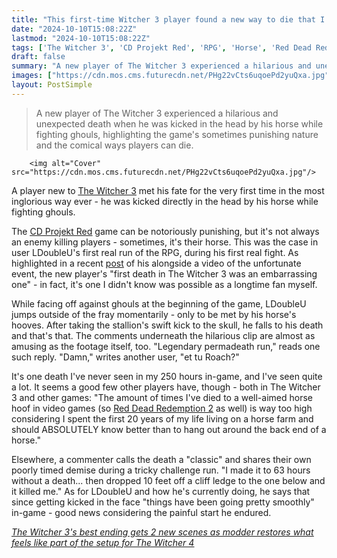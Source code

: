 ```yaml
---
title: "This first-time Witcher 3 player found a new way to die that I've never seen in 250 hours: getting kicked in the head by Geralt's own horse in the very first fight"
date: "2024-10-10T15:08:22Z"
lastmod: "2024-10-10T15:08:22Z"
tags: ['The Witcher 3', 'CD Projekt Red', 'RPG', 'Horse', 'Red Dead Redemption 2']
draft: false
summary: "A new player of The Witcher 3 experienced a hilarious and unexpected death when he was kicked in the head by his horse while fighting ghouls, highlighting the game's sometimes punishing nature and the comical ways players can die."
images: ["https://cdn.mos.cms.futurecdn.net/PHg22vCts6uqoePd2yuQxa.jpg"]
layout: PostSimple
---
```

> A new player of The Witcher 3 experienced a hilarious and unexpected death when he was kicked in the head by his horse while fighting ghouls, highlighting the game's sometimes punishing nature and the comical ways players can die.


        <img alt="Cover" src="https://cdn.mos.cms.futurecdn.net/PHg22vCts6uqoePd2yuQxa.jpg"/>
        
A player new to [<u>The Witcher 3</u>](https://www.gamesradar.com/the-witcher-3-wild-hunt/) met his fate for the very first time in the most inglorious way ever - he was kicked directly in the head by his horse while fighting ghouls.

The [<u>CD Projekt Red</u>](https://www.gamesradar.com/tag/cd-projekt-red/) game can be notoriously punishing, but it's not always an enemy killing players - sometimes, it's their horse. This was the case in user LDoubleU's first real run of the RPG, during his first real fight. As highlighted in a recent [<u>post</u>](https://www.reddit.com/r/witcher/comments/1fv78dl/my_first_death_in_the_witcher_3_was_an/?utm_source=share&utm_medium=web3x&utm_name=web3xcss&utm_term=1&utm_content=share_button) of his alongside a video of the unfortunate event, the new player's "first death in The Witcher 3 was an embarrassing one" - in fact, it's one I didn't know was possible as a longtime fan myself.

While facing off against ghouls at the beginning of the game, LDoubleU jumps outside of the fray momentarily - only to be met by his horse's hooves. After taking the stallion's swift kick to the skull, he falls to his death and that's that. The comments underneath the hilarious clip are almost as amusing as the footage itself, too. "Legendary permadeath run," reads one such reply. "Damn," writes another user, "et tu Roach?"

It's one death I've never seen in my 250 hours in-game, and I've seen quite a lot. It seems a good few other players have, though - both in The Witcher 3 and other games: "The amount of times I've died to a well-aimed horse hoof in video games (so [<u>Red Dead Redemption 2</u>](https://www.gamesradar.com/red-dead-redemption-2/) as well) is way too high considering I spent the first 20 years of my life living on a horse farm and should ABSOLUTELY know better than to hang out around the back end of a horse."

Elsewhere, a commenter calls the death a "classic" and shares their own poorly timed demise during a tricky challenge run. "I made it to 63 hours without a death... then dropped 10 feet off a cliff ledge to the one below and it killed me." As for LDoubleU and how he's currently doing, he says that since getting kicked in the face "things have been going pretty smoothly" in-game - good news considering the painful start he endured.

[<u><em>The Witcher 3's best ending gets 2 new scenes as modder restores what feels like part of the setup for The Witcher 4</em></u>](https://www.gamesradar.com/games/the-witcher/the-witcher-3s-best-ending-gets-2-new-scenes-as-modder-restores-what-feels-like-part-of-the-setup-for-the-witcher-4/)
        